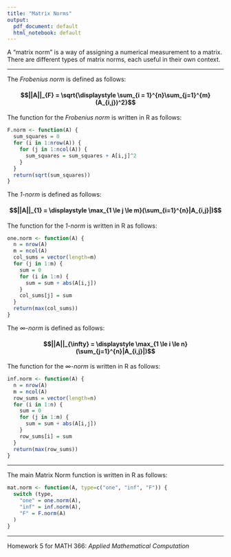```yaml
---
title: "Matrix Norms"
output:
  pdf_document: default
  html_notebook: default
---
```

A "matrix norm" is a way of assigning a numerical measurement to a matrix. There are different types of matrix norms, each useful in their own context.

---

The _Frobenius norm_ is defined as follows:

#### $$||A||_{F} = \sqrt{\displaystyle \sum_{i = 1}^{n}\sum_{j=1}^{m}(A_{i,j})^2}$$

The function for the _Frobenius norm_ is written in R as follows:

```r
F.norm <- function(A) {
  sum_squares = 0
  for (i in 1:nrow(A)) {
    for (j in 1:ncol(A)) {
      sum_squares = sum_squares + A[i,j]^2
    }
  }
  return(sqrt(sum_squares))
}
```

The _1-norm_ is defined as follows:

#### $$||A||_{1} = \displaystyle \max_{1 \le j \le m}(\sum_{i=1}^{n}|A_{i,j}|)$$

The function for the _1-norm_ is written in R as follows:

```r
one.norm <- function(A) {
  n = nrow(A)
  m = ncol(A)
  col_sums = vector(length=m)
  for (j in 1:m) {
    sum = 0
    for (i in 1:n) {
      sum = sum + abs(A[i,j])
    }
    col_sums[j] = sum
  }
  return(max(col_sums))
}
```

The _$\infty$-norm_ is defined as follows:

#### $$||A||_{\infty} = \displaystyle \max_{1 \le i \le  n}(\sum_{j=1}^{n}|A_{i,j}|)$$

The function for the _$\infty$-norm_ is written in R as follows:

```r
inf.norm <- function(A) {
  n = nrow(A)
  m = ncol(A)
  row_sums = vector(length=n)
  for (i in 1:n) {
    sum = 0
    for (j in 1:m) {
      sum = sum + abs(A[i,j])
    }
    row_sums[i] = sum
  }
  return(max(row_sums))
}
```

---

The main Matrix Norm function is written in R as follows:

```r
mat.norm <- function(A, type=c("one", "inf", "F")) {
  switch (type,
    "one" = one.norm(A),
    "inf" = inf.norm(A),
    "F" = F.norm(A)
  )
}
```

---

 Homework 5 for MATH 366: _Applied Mathematical Computation_